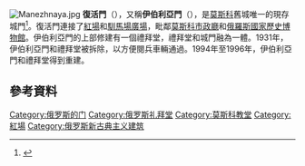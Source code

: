 {{Infobox building
| name                = 伊伯利亞門和禮拜堂
| native_name         = Грановитая Палата
| native_name_lang    = ru
| former_names        =
| alternate_names     =
| image               = MoscowKremlin_Resurrection_Gate_I26.jpg
| image_size          = 350px
| caption             = 伊伯利亞門和禮拜堂
| image_map           = 
| map_caption         = 
| altitude            = 
| building_type       = 
| architectural_style =  
| structural_system   = 
| cost                = 
| ren_cost            =
| location            = 
| address             = 
| client              = 
| owner               = 
| current_tenants     = 
| landlord            = 
| coordinates         = {{Coord|55|45|20|N|37|37|05|E|region:RU-MOW_type:landmark|display=inline, title}}
| start_date          = 1535年， 1680年
| completion_date     = 1994-1995年重建
| inauguration_date   =
| renovation_date     = 
| demolition_date     = 
| destruction_date    = 
| height              = 
| diameter            = 
| other_dimensions    = 
| floor_count         = 
| floor_area          = 
| main_contractor     = 
| architect           = 
| architecture_firm   =
| structural_engineer = 
| services_engineer   = 
| civil_engineer      = 
| other_designers     = 
| quantity_surveyor   = 
| awards              = 
| ren_architect       =
| ren_firm            =
| ren_str_engineer    = 
| ren_serv_engineer   = 
| ren_civ_engineer    = 
| ren_oth_designers   = 
| ren_qty_surveyor    = 
| ren_awards          = 
| references          = 
}} 
[[Image:Manezhnaya.jpg|thumb]]
'''復活門'''（{{lang-ru|Воскресенские ворота}}），又稱'''伊伯利亞門'''（{{lang|ru|Иверские ворота}}），是[[莫斯科|莫斯科]]舊城唯一的現存城門<ref>{{Cite web |url=http://gutenberg.net.au/ebooks06/0602371h.html |title=The celebrated miraculous shrine of the Iberian Madonna outside the Redeemer Gate was particularly busy. There were many peasant women, unable to get into the little chapel, kissing the stones outside. |accessdate=2016-01-04 |archive-date=2020-06-19 |archive-url=https://web.archive.org/web/20200619033231/http://gutenberg.net.au/ebooks06/0602371h.html |dead-url=no }}</ref>。復活門連接了[[紅場|紅場]]和[[馴馬場廣場_(莫斯科)|馴馬場廣場]]，毗鄰[[莫斯科市政廳|莫斯科市政廳]]和[[俄羅斯國家歷史博物館|俄羅斯國家歷史博物館]]。伊伯利亞門的上部修建有一個禮拜堂，禮拜堂和城門融為一體。1931年，伊伯利亞門和禮拜堂被拆除，以方便閱兵車輛通過。1994年至1996年，伊伯利亞門和禮拜堂得到重建。

== 參考資料 ==
<references/>
{{commonscat|Resurrection Gate in Moscow}}
{{克里姆林宫}}
{{Authority control}}
[[Category:俄罗斯的门|Category:俄罗斯的门]]
[[Category:俄罗斯礼拜堂|Category:俄罗斯礼拜堂]]
[[Category:莫斯科教堂|Category:莫斯科教堂]]
[[Category:紅場|Category:紅場]]
[[Category:俄罗斯新古典主义建筑|Category:俄罗斯新古典主义建筑]]